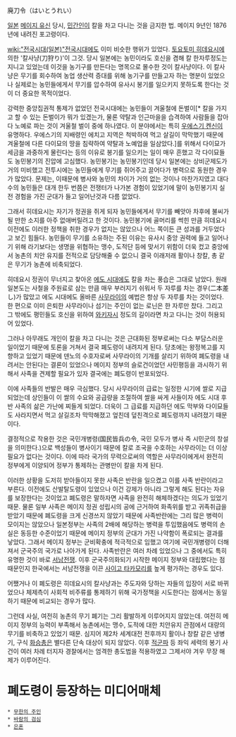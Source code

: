 廃刀令（はいとうれい）

[[일본]] [[메이지 유신]] 당시, [[민간인]]이 칼을 차고 다니는 것을 금지한 법. 메이지 9년인 1876년에 내려진 포고령이다. 

[[wiki:"전국시대(일본)"전국시대]]에도 이미 비슷한 행위가 있었다. [[토요토미 히데요시]]에 의한 '칼사냥(刀狩り)'이 그것. 당시 일본에는 농민이라도 호신을 겸해 칼 한자루정도는 지니고 있었는데 이것을 농기구를 만든다는 명목으로 몰수한 것이 칼사냥이다. 이 칼사냥은 무기를 회수하여 농업 생산력 증대를 위해 농기구를 만들고자 하는 명분이 있었으나 실제로는 농민들에게서 무기를 압수하여 유사시 봉기를 일으키지 못하도록 한다는 것이 더 중요한 목적이었다.

강력한 중앙집권적 통제가 없었던 전국시대에는 농민들이 겨울철에 돈벌이[* 칼을 가지고 할 수 있는 돈벌이가 뭐가 있겠는가, 물론 약탈과 인근마을을 습격하여 사람들을 잡아다 노예로 파는 것이 겨울철 벌이 중에 하나였다. 이 분야에서는 특히 [[우에스기 켄신]]이 유명하다. 우에스기의 지배령인 에치고 지역은 척박하여 먹고 살길이 막막했기 때문에 겨울철에 다른 다이묘의 땅을 침략하여 약탈과 노예업을 일삼았다.]를 위해서 다이묘가 세금을 과중하게 물린다는 등의 이유로 봉기를 일으키는 일이 매우 흔했고 각 다이묘들도 농민봉기의 진압에 고심했다. 농민봉기는 농민봉기인데 당시 일본에는 상비군제도가 거의 미비했고 전투시에는 농민들에게 무기를 쥐어주고 끌어다가 병력으로 동원한 경우가 많았다. 문제는, 이때문에 병사와 농민의 차이가 거의 없는 것이나 마찬가지였고 대다수의 농민들은 대개 한두 번쯤은 전쟁터가 나가본 경험이 있었기에 말이 농민봉기지 실전 경험을 가진 군대가 들고 일어난것과 다름 없었다.

그래서 히데요시는 자기가 정권을 쥐게 되자 농민들에게서 무기를 빼앗아 차후에 불씨가 될 만한 소지를 아주 없애버릴려고 한 것이다. 농민봉기에 골머리를 썩힌 만큼 히데요시 이전에도 이러한 정책을 취한 경우가 없지는 않았으나 어느 쪽이든 큰 성과를 거두었다고 보긴 힘들다. 농민들이 무기를 소유하는 주된 이유는 유사시 중앙 권력에 들고 일어나기 위해 라기보다는 생명을 위협하는 맹수, 도적단 등에 맞서기 위함이 더욱 컸고 중앙에서 농촌의 치안 유지를 전적으로 담당해줄 수 없으니 결국 이래저래 활이나 창칼, 총 같은 무기가 농촌에 비축되었다.

히데요시 정권이 무너지고 찾아온 [[에도 시대]]에도 칼을 차는 풍습은 그대로 남았다. 원래 일본도는 사철을 주원료로 삼는 만큼 매우 부러지기 쉬워서 두 자루를 차는 경우(二本差し)가 많았고 에도 시대에도 올바른 [[사무라이]]의 예법은 항상 두 자루를 차는 것이었다. 한 편으로 이미 은퇴한 사무라이나 섬기는 주인이 없는 로닌은 한 자루만 찼다. 그리고 그 밖에도 평민들도 호신을 위하여 [[와키자시]] 정도의 길이라면 차고 다니는 것이 허용되어 있었다.

그러나 아무래도 개인이 칼을 차고 다니는 것은 근대화된 정부로써는 다소 부담스러운 일이었기 때문에 토론을 거쳐서 결국 폐도령이 내려지게 된다. 당초에는 왕정복고를 지향하고 있었기 때문에 덴노의 수호자로써 사무라이의 기개를 살리기 위하여 폐도령을 내려서는 안된다는 결론이 있었으나 메이지 정부의 슬로건이었던 사민평등을 과시하기 위해서 사족을 견제할 필요가 있자 결국에는 폐도령이 반포되었다.

이에 사족들의 반발은 매우 극심했다. 당시 사무라이의 급료는 일정한 시기에 쌀로 지급되었는데 상인들이 이 쌀의 수요와 공급량을 조절하여 쌀을 싸게 사들이자 에도 시대 후반 사족의 삶은 가난에 찌들게 되었다. 더욱이 그 급료를 지급하던 에도 막부와 다이묘들도 사라지면서 먹고 살길조차 막막해졌고 엎친데 덮친격으로 폐도령까지 내려졌기 때문이다.

결정적으로 작용한 것은 국민개병령(国民皆兵の令, 국민 모두가 병사 즉 시민군의 창설을 의미한다.)으로 백성들이 병사이기 때문에 칼로 조국을 수호하는 사무라이는 더 이상 필요가 없다는 것이다. 이에 따라 국가의 무력으로써의 역할은 사무라이에게서 완전히 정부에게 이양되어 정부가 통제하는 관병만이 칼을 차게 된다.

이러한 상황을 도저히 받아들이지 못한 사족은 반란을 일으켰고 이를 사족 반란이라고 부른다. 이전에도 산발탈도령이 있었으나 이건 강제가 아니라 그렇게 해도 된다는 자유를 보장한다는 것이었고 폐도령은 말하자면 사족을 완전히 해체하겠다는 의도가 있었기 때문. 물론 일부 사족은 메이지 정권 성립시의 공에 근거하여 화족위를 받고 귀족취급을 받았기 때문에 폐도령을 크게 신경쓰지 않았기 때문에 사족반란에는 그리 많은 병력이 모이지는 않았으나 일본정부는 사족의 2배에 해당하는 병력을 투입했음에도 병력의 손실은 동등한 수준이었기 때문에 메이지 정부의 군대가 가진 나약함이 폭로되는 결과를 낳았다. 그래서 메이지 정부는 군비확충에 적극적으로 임했고 여기에 국민개병령이 더해져서 군국주의 국가로 나아가게 된다. 사족반란은 여러 차례 있었으나 그 중에서도 특히 유명한 것이 바로 [[서남전쟁]]. 이후 군국주의화되기 시작한 메이지 정부와 대립했다는 점 때문인지 한국에서는 서남전쟁을 이끈 [[사이고 타카모리]]를 높게 평가하는 경우도 있다.

어쨌거나 이 폐도령은 히데요시의 칼사냥과는 주도자와 당하는 자들의 입장이 서로 바뀌었으나 체제측이 사회적 비주류를 통제하기 위해 국가정책을 시도한다는 점에서는 동일하기 때문에 비교되는 경우가 많다.

그런데 사실, 여전히 농촌의 무기 폐기는 그리 활발하게 이루어지지 않았는데. 여전히 메이지 정부의 능력이 부족해서 농촌에서는 맹수, 도적에 대한 치안유지 관점에서 대량의 무기를 비축하고 있었기 때문. 심지어 제2차 세계대전 전후까지 활이나 창칼 같은 냉병기, 구식 [[화승총]]은 별다른 단속 대상이 되지 않았다. 이후 [[적군파]] 등 좌익 세력의 봉기 사건이 여러 차례 터지자 경찰에서는 엄격한 총도법을 적용하였고 그제서야 겨우 무장 해제가 이루어진다.

= 폐도령이 등장하는 미디어매체 =
 * [[무한의 주인]]
 * [[바람의 검심]]
 * [[은혼]]
